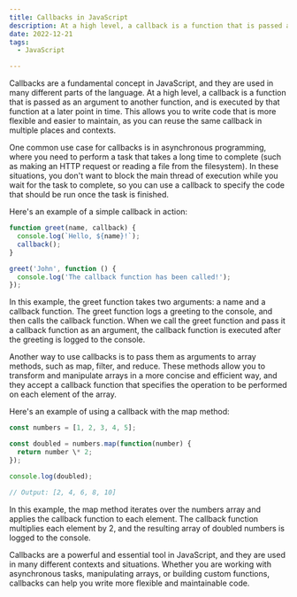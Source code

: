 ```yaml
---
title: Callbacks in JavaScript
description: At a high level, a callback is a function that is passed as an argument to another function, and is executed by that function at a later point in time.
date: 2022-12-21
tags:
  - JavaScript

---
```


Callbacks are a fundamental concept in JavaScript, and they are used in many different parts of the language. At a high level, a callback is a function that is passed as an argument to another function, and is executed by that function at a later point in time. This allows you to write code that is more flexible and easier to maintain, as you can reuse the same callback in multiple places and contexts.

One common use case for callbacks is in asynchronous programming, where you need to perform a task that takes a long time to complete (such as making an HTTP request or reading a file from the filesystem). In these situations, you don't want to block the main thread of execution while you wait for the task to complete, so you can use a callback to specify the code that should be run once the task is finished.

Here's an example of a simple callback in action:

```js
function greet(name, callback) {
  console.log(`Hello, ${name}!`);
  callback();
}

greet('John', function () {
  console.log('The callback function has been called!');
});
```

In this example, the greet function takes two arguments: a name and a callback function. The greet function logs a greeting to the console, and then calls the callback function. When we call the greet function and pass it a callback function as an argument, the callback function is executed after the greeting is logged to the console.

Another way to use callbacks is to pass them as arguments to array methods, such as map, filter, and reduce. These methods allow you to transform and manipulate arrays in a more concise and efficient way, and they accept a callback function that specifies the operation to be performed on each element of the array.

Here's an example of using a callback with the map method:

```js
const numbers = [1, 2, 3, 4, 5];

const doubled = numbers.map(function(number) {
  return number \* 2;
});

console.log(doubled);

// Output: [2, 4, 6, 8, 10]
```

In this example, the map method iterates over the numbers array and applies the callback function to each element. The callback function multiplies each element by 2, and the resulting array of doubled numbers is logged to the console.

Callbacks are a powerful and essential tool in JavaScript, and they are used in many different contexts and situations. Whether you are working with asynchronous tasks, manipulating arrays, or building custom functions, callbacks can help you write more flexible and maintainable code.
